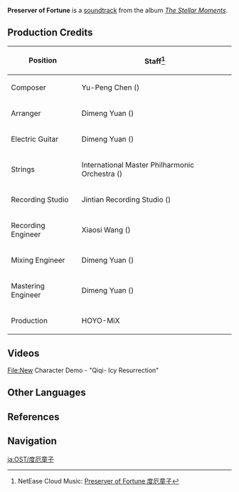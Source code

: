 {{Soundtrack Infobox
|title          =
|image          = The Stellar Moments.png
|album          = The Stellar Moments
|number         = 07
|featured       =
|featured2      =
|featured3      =
|featured_disc  =
|featured_disc2 =
|featured_disc3 =
|youtube_id     = zmS7kzSHuSE
|youtube_time   = 486
|spotify_id     = 6HJSW5k3K0liNzvkkcMv79
|played_in      = Character Demo
|during         = [https://youtu.be/_ndVJlqBYLY New Character Demo - "Qiqi: Icy Resurrection"]
|domain         =
|previous       = Sieh an, mein Sommernachtgarten!
|next           = Surge of Prophecies
}}
'''Preserver of Fortune''' is a [[soundtrack]] from the album ''[[The Stellar Moments]]''.

==Production Credits==
{| class="wikitable" style="text-align:left; height:0.5em"
! Position
! Staff<ref>NetEase Cloud Music: [https://music.163.com/#/song?id=1817406372 Preserver of Fortune 度厄童子]</ref>
|-
! Composer
| Yu-Peng Chen ({{zh|陈致逸}})
|-
! Arranger
| Dimeng Yuan ({{zh|苑迪萌}})
|-
! Electric Guitar
| Dimeng Yuan ({{zh|苑迪萌}})
|-
! Strings
| International Master Philharmonic Orchestra ({{zh|国际首席爱乐乐团}})
|-
! Recording Studio
| Jintian Recording Studio ({{zh|金田录音棚}})
|-
! Recording Engineer
| Xiaosi Wang ({{zh|王小四}})
|-
! Mixing Engineer
| Dimeng Yuan ({{zh|苑迪萌}})
|-
! Mastering Engineer
| Dimeng Yuan ({{zh|苑迪萌}})
|-
! Production
| HOYO-MiX
|}

==Videos==
<gallery>
File:New Character Demo - "Qiqi- Icy Resurrection"
</gallery>

==Other Languages==
{{Other Languages
|en      = Preserver of Fortune
|zhs     = 度厄童子
|zhs_rm  = Dù'è Tóngzǐ
|zht     = 渡厄童子
|zht_rm  = Dù'è Tóngzǐ
|zh_tl   = 
|ja      = 度厄童子
|ja_rm   = Doaku Douji
|ja_tl   = 
|ko      = {{tt|도액|渡厄}} {{tt|동자|童子}}
|ko_rm   = Do'aek Dongja
|ko_tl   = Exorcising Child
|tr      = 
|it      = 
}}

==References==
{{Reflist}}

==Navigation==
{{Soundtrack Navbox|The Stellar Moments}}

[[ja:OST/度厄童子]]